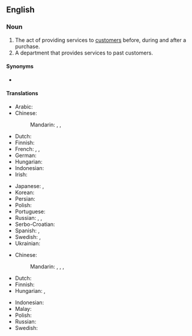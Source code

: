 ==English==
{{wikipedia}}

===Noun===
{{en-noun|-}}

# The act of providing services to [[customer]]s before, during and after a purchase.
# A department that provides services to past customers.

====Synonyms====
* {{l|en|client service}}

====Translations====
{{trans-top|act of providing services}}
* Arabic: {{t|ar|خِدْمَة اَلْعُمَلَاء|f|tr=ḵidmat al-ʿumalāʾ}}
* Chinese:
*: Mandarin: {{t|cmn|顧客服務|sc=Hani}}, {{t|cmn|顾客服务|tr=gùkè fúwù|sc=Hani}}, {{t+|cmn|客服|tr=kèfú}}
* Dutch: {{t+|nl|klantenservice|m|f}}
* Finnish: {{t+|fi|asiakaspalvelu}}
* French: {{t|fr|service client|m}}, {{t+|fr|service clientèle|m}}, {{t|fr|service à la clientèle|m}}
* German: {{t+|de|Kundendienst|m}}
* Hungarian: {{t|hu|ügyfélszolgálat}}
* Indonesian: {{t|id|pelayanan pelanggan}}
* Irish: {{t|ga|seirbhís chustaiméirí|f}}
{{trans-mid}}
* Japanese: {{t|ja|顧客サービス|tr=kokyaku sābisu|sc=Jpan}}, {{qualifier|after service}} {{t|ja|アフターサービス|tr=afutāsābisu|sc=Jpan}}
* Korean: {{t|ko|고객 서비스|sc=Kore}}
* Persian: {{t-needed|fa}}
* Polish: {{t|pl|obsługa klientów|f}}
* Portuguese: {{t|pt|[[serviço]] [[de]] [[atendimento]] [[ao]] [[cliente]]|m}}
* Russian: {{t|ru|обслу́живание клие́нтов|n}}, {{t|ru|слу́жба рабо́ты с покупа́телями|f}}, {{t+|ru|се́рвис|m|tr=sɛ́rvis}}
* Serbo-Croatian: {{t|sh|služba za korisnike|f}}
* Spanish: {{t|es|servicio de atención al cliente|m}}, {{t|es|servicio al cliente|m}}
* Swedish: {{t+|sv|kundtjänst|c}}, {{t|sv|kundservice|c}}
* Ukrainian: {{t-needed|uk}}
{{trans-bottom}}

{{trans-top|department}}
* Chinese:
*: Mandarin: {{t|cmn|[[顧客服務]][[部]]|sc=Hani}}, {{t|cmn|[[顾客服务]][[部]]|tr=gùkè fúwùbù|sc=Hani}}, {{t|cmn|[[客服]][[部]]|sc=Hani}}, {{t|cmn|[[客服]][[部]]|tr=kèfúbù|sc=Hani}}
* Dutch: {{t+|nl|klantenservice|m|f}}
* Finnish: {{t+|fi|asiakaspalvelu}}
* Hungarian: {{t|hu|ügyfélszolgálat}}, {{t+|hu|vevőszolgálat}}
{{trans-mid}}
* Indonesian: {{t|id|pelayanan pelanggan}}
* Malay: {{t|ms|perkhidmatan pelanggan}}
* Polish: {{t|pl|obsługa klienta|f}}
* Russian: {{t-needed|ru}}
* Swedish: {{t+|sv|kundtjänst|c}}
{{trans-bottom}}